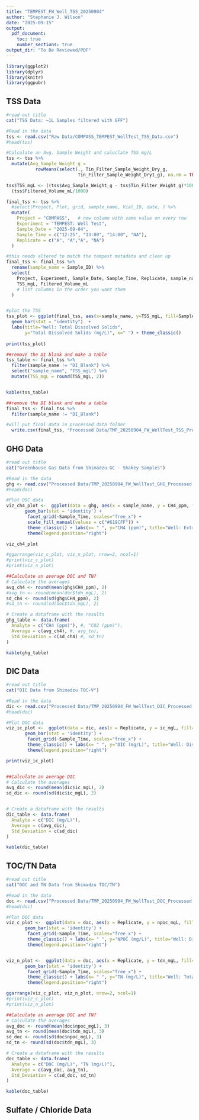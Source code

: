 ```yaml
---
title: "TEMPEST_FW_Well_TSS_20250904"
author: "Stephanie J. Wilson"
date: "2025-09-15"
output: 
  pdf_document:
    toc: true
    number_sections: true
output_dir: "To Be Reviewed/PDF"
---
```


```r
library(ggplot2)
library(dplyr)
library(knitr)
library(ggpubr)
```

\newpage

## TSS Data
```r

#read out title
cat("TSS Data: ~1L Samples filtered with GFF")

#Read in the data 
tss <- read.csv("Raw Data/COMPASS_TEMPEST_WellTest_TSS_Data.csv")
#head(tss)

#Calculate an Avg. Sample Weight and caluclate TSS mg/L
tss <- tss %>%
  mutate(Avg_Sample_Weight_g = 
           rowMeans(select(., Tin_Filter_Sample_Weight_Dry_g, 
                           Tin_Filter_Sample_Weight_Dry1_g), na.rm = TRUE))

tss$TSS_mgL <- ((tss$Avg_Sample_Weight_g - tss$Tin_Filter_Weight_g)*1000) /   
  (tss$Filtered_Volume_mL/1000)

final_tss <- tss %>% 
  #select(Project, Plot, grid, sample_name, Vial_ID, date, ) %>%
  mutate(
    Project = "COMPASS",   # new column with same value on every row
    Experiment = "TEMPEST: Well Test",
    Sample_Date = "2025-09-04",
    Sample_Time = c("12:25", "13:00", "14:00", "NA"),
    Replicate = c("A", "A","A", "NA")
  ) 

#this needs altered to match the tempest metadata and clean up 
final_tss <- final_tss %>%
  rename(sample_name = Sample_ID) %>%
  select(
    Project, Experiment, Sample_Date, Sample_Time, Replicate, sample_name,
    TSS_mgL, Filtered_Volume_mL
    # list columns in the order you want them
  )


#plot the TSS 
tss_plot <- ggplot(final_tss, aes(x=sample_name, y=TSS_mgL, fill=Sample_Time)) + 
  geom_bar(stat = "identity")  + 
  labs(title="Well: Total Dissolved Solids", 
       y="Total Dissolved Solids (mg/L)", x=" ") + theme_classic()
 
print(tss_plot)

##remove the DI blank and make a table 
tss_table <- final_tss %>%
  filter(sample_name != "DI_Blank") %>%
  select("sample_name", "TSS_mgL") %>%
  mutate(TSS_mgL = round(TSS_mgL, 2))


kable(tss_table)

##remove the DI blank and make a table 
final_tss <- final_tss %>%
  filter(sample_name != "DI_Blank")

#will put final data in processed data folder
  write.csv(final_tss, "Processed Data/TMP_20250904_FW_WellTest_TSS_Processed.csv")


```

\newpage

## GHG Data 
```r

#read out title
cat("Greenhouse Gas Data from Shimadzu GC - Shakey Samples")

#Read in the data 
ghg <- read.csv("Processed Data/TMP_20250904_FW_WellTest_GHG_Processed.csv")
#head(doc)

#Plot DOC data 
viz_ch4_plot <-  ggplot(data = ghg, aes(x = sample_name, y = CH4_ppm, fill=Sample_Time)) +
       geom_bar(stat = 'identity') + 
        facet_grid(~Sample_Time, scales="free_x") +
        scale_fill_manual(values = c("#619CFF")) + 
        theme_classic() + labs(x= " ", y="CH4 (ppm)", title="Well: Extractable Methane") + 
        theme(legend.position="right") 

viz_ch4_plot

#ggarrange(viz_c_plot, viz_n_plot, nrow=2, ncol=1)
#print(viz_c_plot)
#print(viz_n_plot)

##Calculate an average DOC and TN?  
# Calculate the averages
avg_ch4 <- round(mean(ghg$CH4_ppm), 2)
#avg_tn <- round(mean(doc$tdn_mgL), 2)
sd_ch4 <- round(sd(ghg$CH4_ppm), 2)
#sd_tn <- round(sd(doc$tdn_mgL), 2)

# Create a dataframe with the results
ghg_table <- data.frame(
  Analyte = c("CH4 (ppm)"), #, "CO2 (ppm)"),
  Average = c(avg_ch4), #, avg_tn),
  Std_Deviation = c(sd_ch4) #, sd_tn)
)

kable(ghg_table)

```

\newpage

## DIC Data 
```r

#read out title
cat("DIC Data from Shimadzu TOC-V")

#Read in the data 
dic <- read.csv("Processed Data/TMP_20250904_FW_WellTest_DIC_Processed.csv")
#head(doc)

#Plot DOC data 
viz_ic_plot <-  ggplot(data = dic, aes(x = Replicate, y = ic_mgL, fill=Sample_Time)) +
       geom_bar(stat = 'identity') + 
        facet_grid(~Sample_Time, scales="free_x") + 
        theme_classic() + labs(x= " ", y="DIC (mg/L)", title="Well: Dissolved Inorganic Carbon") + 
        theme(legend.position="right") 

print(viz_ic_plot)


##Calculate an average DIC  
# Calculate the averages
avg_dic <- round(mean(dic$ic_mgL), 2)
sd_dic <- round(sd(dic$ic_mgL), 2)


# Create a dataframe with the results
dic_table <- data.frame(
  Analyte = c("DIC (mg/L)"),
  Average = c(avg_dic),
  Std_Deviation = c(sd_dic)
)

kable(dic_table)

```


## TOC/TN Data 
```r

#read out title
cat("DOC and TN Data from Shimadzu TOC/TN")

#Read in the data 
doc <- read.csv("Processed Data/TMP_20250904_FW_WellTest_DOC_Processed.csv")
#head(doc)

#Plot DOC data 
viz_c_plot <-  ggplot(data = doc, aes(x = Replicate, y = npoc_mgL, fill=Sample_Time)) +
       geom_bar(stat = 'identity') + 
        facet_grid(~Sample_Time, scales="free_x") + 
        theme_classic() + labs(x= " ", y="NPOC (mg/L)", title="Well: Dissolved Organic Carbon") + 
        theme(legend.position="right") 


viz_n_plot <-  ggplot(data = doc, aes(x = Replicate, y = tdn_mgL, fill=Sample_Time)) +
       geom_bar(stat = 'identity') + 
        facet_grid(~Sample_Time, scales="free_x") + 
        theme_classic() + labs(x= " ", y="TN (mg/L)", title="Well: Total Nitrogen") + 
        theme(legend.position="right") 

ggarrange(viz_c_plot, viz_n_plot, nrow=2, ncol=1)
#print(viz_c_plot)
#print(viz_n_plot)

##Calculate an average DOC and TN?  
# Calculate the averages
avg_doc <- round(mean(doc$npoc_mgL), 3)
avg_tn <- round(mean(doc$tdn_mgL), 3)
sd_doc <- round(sd(doc$npoc_mgL), 3)
sd_tn <- round(sd(doc$tdn_mgL), 3)

# Create a dataframe with the results
doc_table <- data.frame(
  Analyte = c("DOC (mg/L)", "TN (mg/L)"),
  Average = c(avg_doc, avg_tn),
  Std_Deviation = c(sd_doc, sd_tn)
)

kable(doc_table)

```


## Sulfate / Chloride Data


